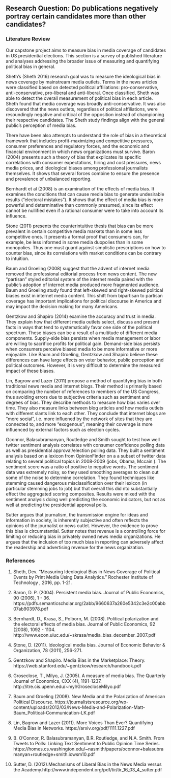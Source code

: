

## Research Question: Do publications negatively portray certain candidates more than other candidates?

### Literature Review

Our capstone project aims to measure bias in media coverage of candidates in US presidential elections. This section is a survey of published literature and analyses addressing the broader issue of measuring and quantifying political bias in general.

Sheth's (Sheth 2016) research goal was to measure the ideological bias in news coverage by mainstream media outlets. Terms in the news articles were classified based on detected political affiliations: pro-conservative, anti-conservative, pro-liberal and anti-liberal. Once classified, Sheth was able to detect the overall measurement of political bias in each article. Sheth found that media coverage was broadly anti-conservative. It was also discovered that the news outlets, regardless of political affiliations, were resoundingly negative and critical of the opposition instead of championing their respective candidates. The Sheth study findings align with the general public's perception of media bias. 

There have been also attempts to understand the role of bias in a theoretical framework that includes profit-maximizing and competitive pressures, consumer preferences and regulatory forces, and the economic and financial environment in which news organizations must survive. Baron (2004) presents such a theory of bias that explicates its specific correlations with consumer expectations, hiring and cost pressures, news media prices, and ideological biases among professional journalists themselves. It shows that several forces combine to ensure the presence and prevalence of unbalanced reporting.

Bernhardt et al (2008) is an examination of the effects of media bias. It examines the conditions that can cause media bias to generate undesirable results ("electoral mistakes"). It shows that the effect of media bias is more powerful and determinative than commonly presumed, since its effect cannot be nullified even if a rational consumer were to take into account its influence.

Stone (2011) presents the counterintuitive thesis that bias can be more prevalent in certain competitive media markets than in some less competitive ones. It presents a formal proof that consumers can, for example, be less informed in some media duopolies than in some monopolies. Thus one must guard against simplistic prescriptions on how to counter bias, since its correlations with market conditions can be contrary to intuition.

Baum and Groeling (2008) suggest that the advent of internet media removed the professional editorial process from news content. The new "partisan" styled editorial system of the internet media paired with the public's adoption of internet media produced more fragmented audience. Baum and Groeling study found that left-skewed and right-skewed political biases exist in internet media content. This shift from bipartisan to partisan coverage has important implications for political discourse in America and may impact the decision making for many Americans.

Gentzkow and Shapiro (2014) examine the accuracy and trust in media. They explain how that different media outlets select, discuss and present facts in ways that tend to systematically favor one side of the political spectrum. These biases can be a result of a multitude of different media components. Supply-side bias persists when media management or labor are willing to sacrifice profits for political gain. Demand-side bias persists when consumers perceive biased media to be more informative or more enjoyable. Like Baum and Groeling, Gentzkow and Shapiro believe these differences can have large effects on voter behavior, public perception and political outcomes. However, it is very difficult to determine the measured impact of these biases. 

Lin, Bagrow and Lazer (2011) propose a method of quantifying bias in both traditional news media and internet blogs. Their method is primarily based on comparing the number of references to members of the US Congress, thus avoiding errors due to subjective criteria such as sentiment and degrees of bias. They describe methods to measure how bias varies over time. They also measure links between blog articles and how media outlets with different slants link to each other. They conclude that internet blogs are "more social", i.e. more influened by the network of sites that they are connected to, and more "exogenous", meaning their coverage is more influenced by external factors such as election cycles.

Oconnor, Balasubramanyan, Routledge and Smith sought to test how well twitter sentiment analysis correlates with consumer confidence polling data as well as presidential approval/election polling data.  They built a sentiment analysis based on a lexicon from OpinionFinder on a a subset of twitter data relating to several political topics in 2008-2009 (jobs, Obama, Mccain ).  The sentiment score was a ratio of positive to negative words.  The sentiment data was extremely noisy, so they used smoothing averages to clean out some of the noise to determine correlation.  They found techniques like stemming caused dangerous misclassification over their lexicon (in particular stemming jobs to job) but that overall this did nto substantially effect the aggregated scoring composites.  Results were mixed with the sentiment analysis doing well predicting the economic indicators, but not as well at predicting the presidential approval polls.      

Sutter argues that journalism, the transmission engine for ideas and information in society, is inherently subjective and often reflects the opinions of the journalist or news outlet. However, the evidence to prove this bias is circumstantial. Sutter notes that revenue is a controlling force for limiting or reducing bias in privately owned news media organizations. He argues that the inclusion of too much bias in reporting can adversely affect the readership and advertising revenue for the news organization.

### References

1. Sheth, Dev. "Measuring Ideological Bias in News Coverage of Political Events by Print Media Using Data Analytics." Rochester Institute of Technology , 2016, pp. 1-21.

2. Baron, D. P. (2004). Persistent media bias. Journal of Public Economics, 90 (2006), 1 - 36.  https://pdfs.semanticscholar.org/2abb/9660637a260e5342c3e2c00abb07ab903978.pdf

3. Bernhardt, D., Krasa, S., Polborn, M. (2008). Political polarization and the electoral effects of media bias. Journal of Public Economics, 92 (2008), 1092 - 1104. http://www.econ.uiuc.edu/~skrasa/media_bias_december_2007.pdf

4. Stone, D. (2011). Ideological media bias. Journal of Economic Behavior & Organization, 78 (2011), 256-271.

5. Gentzkow and Shapiro. Media Bias in the Marketplace: Theory. https://web.stanford.edu/~gentzkow/research/handbook.pdf   

6. Groseclose, T., Milyo, J. (2005). A measure of media bias. The Quarterly Journal of Economics, CXX (4), 1191-1237. 
http://itre.cis.upenn.edu/~myl/GrosecloseMilyo.pdf

7. Baum and Groeling (2008). New Media and the Polarization of American Political Discourse.
https://journalistsresource.org/wp-content/uploads/2012/03/News-Media-and-Polarization-Matt-Baum_Political-Communication-LK.pdf

8. Lin, Bagrow and Lazer (2011). More Voices Than Ever? Quantifying Media Bias in Networks. https://arxiv.org/pdf/1111.1227.pdf

9. B. O'Connor, R. Balasubramanyan, B.R. Routledge, and N.A. Smith. From Tweets to Polls: Linking Text Sentiment to Public Opinion Time Series.
https://homes.cs.washington.edu/~nasmith/papers/oconnor+balasubramanyan+routledge+smith.icwsm10.pdf

10. Sutter, D. (2012).Mechanisms of Liberal Bias in the News Media versus the Academy.http://www.independent.org/pdf/tir/tir_16_03_4_sutter.pdf
